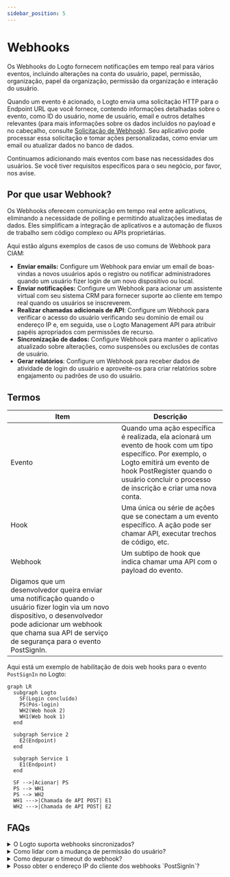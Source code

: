 ```yaml
---
sidebar_position: 5
---
```


# Webhooks

Os Webhooks do Logto fornecem notificações em tempo real para vários eventos, incluindo alterações na conta do usuário, papel, permissão, organização, papel da organização, permissão da organização e interação do usuário.

Quando um evento é acionado, o Logto envia uma solicitação HTTP para o Endpoint URL que você fornece, contendo informações detalhadas sobre o evento, como ID do usuário, nome de usuário, email e outros detalhes relevantes (para mais informações sobre os dados incluídos no payload e no cabeçalho, consulte [Solicitação de Webhook](/developers/webhooks/webhooks-request)). Seu aplicativo pode processar essa solicitação e tomar ações personalizadas, como enviar um email ou atualizar dados no banco de dados.

Continuamos adicionando mais eventos com base nas necessidades dos usuários. Se você tiver requisitos específicos para o seu negócio, por favor, nos avise.

## Por que usar Webhook?

Os Webhooks oferecem comunicação em tempo real entre aplicativos, eliminando a necessidade de polling e permitindo atualizações imediatas de dados. Eles simplificam a integração de aplicativos e a automação de fluxos de trabalho sem código complexo ou APIs proprietárias.

Aqui estão alguns exemplos de casos de uso comuns de Webhook para CIAM:

- **Enviar emails:** Configure um Webhook para enviar um email de boas-vindas a novos usuários após o registro ou notificar administradores quando um usuário fizer login de um novo dispositivo ou local.
- **Enviar notificações:** Configure um Webhook para acionar um assistente virtual com seu sistema CRM para fornecer suporte ao cliente em tempo real quando os usuários se inscreverem.
- **Realizar chamadas adicionais de API**: Configure um Webhook para verificar o acesso do usuário verificando seu domínio de email ou endereço IP e, em seguida, use o Logto Management API para atribuir papéis apropriados com permissões de recurso.
- **Sincronização de dados:** Configure Webhook para manter o aplicativo atualizado sobre alterações, como suspensões ou exclusões de contas de usuário.
- **Gerar relatórios**: Configure um Webhook para receber dados de atividade de login do usuário e aproveite-os para criar relatórios sobre engajamento ou padrões de uso do usuário.

## Termos

| Item                                                                                                                                                                                                                           | Descrição                                                                                                                                                                                                                            |
| ------------------------------------------------------------------------------------------------------------------------------------------------------------------------------------------------------------------------------ | ------------------------------------------------------------------------------------------------------------------------------------------------------------------------------------------------------------------------------------ |
| Evento                                                                                                                                                                                                                         | Quando uma ação específica é realizada, ela acionará um evento de hook com um tipo específico. Por exemplo, o Logto emitirá um evento de hook PostRegister quando o usuário concluir o processo de inscrição e criar uma nova conta. |
| Hook                                                                                                                                                                                                                           | Uma única ou série de ações que se conectam a um evento específico. A ação pode ser chamar API, executar trechos de código, etc.                                                                                                     |
| Webhook                                                                                                                                                                                                                        | Um subtipo de hook que indica chamar uma API com o payload do evento.                                                                                                                                                                |
| Digamos que um desenvolvedor queira enviar uma notificação quando o usuário fizer login via um novo dispositivo, o desenvolvedor pode adicionar um webhook que chama sua API de serviço de segurança para o evento PostSignIn. |

Aqui está um exemplo de habilitação de dois web hooks para o evento `PostSignIn` no Logto:

```mermaid
graph LR
  subgraph Logto
    SF(Login concluído)
    PS(Pós-login)
    WH2(Web hook 2)
    WH1(Web hook 1)
  end

  subgraph Service 2
    E2(Endpoint)
  end

  subgraph Service 1
    E1(Endpoint)
  end

  SF -->|Acionar| PS
  PS --> WH1
  PS --> WH2
  WH1 --->|Chamada de API POST| E1
  WH2 --->|Chamada de API POST| E2

```

## FAQs

<details>
<summary>O Logto suporta webhooks sincronizados?</summary>

Embora webhooks sincronizados tornassem o fluxo de login do usuário mais suave, ainda não os suportamos (mas o faremos no futuro). Portanto, cenários que dependem de webhooks sincronizados atualmente exigem diferentes soluções alternativas. Se você tiver alguma dúvida, não hesite em nos contatar.

</details>

<details>
<summary>Como lidar com a mudança de permissão do usuário?</summary>

Veja o guia [Gerenciar mudança de permissão do usuário](/authorization/role-based-access-control/protect-api-resources-with-rbac/#optional-handle-user-permission-change).

</details>

<details>
<summary>Como depurar o timeout do webhook?</summary>

Para o endpoint que recebe Webhooks, ele deve retornar uma resposta 2xx o mais rápido possível para informar ao Logto que o Webhook foi recebido com sucesso. Como diferentes usuários têm lógicas de processamento muito diferentes para Webhooks, tarefas excessivamente complexas podem levar vários segundos, causando o timeout do Webhook do Logto. A melhor prática é manter sua própria fila de eventos; ao receber o Webhook do Logto, insira o evento na fila e retorne uma resposta 2xx para o Logto. Em seguida, deixe seu próprio trabalhador processar as tarefas na fila passo a passo. Se o trabalhador encontrar um erro, lide com ele em seu próprio servidor.

</details>

<details>
<summary>Posso obter o endereço IP do cliente dos webhooks `PostSignIn`?</summary>

Sim, você pode obter o endereço IP, agentes de usuário, etc., no payload do Webhook. Se você precisar de informações que atualmente não são suportadas, pode criar solicitações de recursos em problemas do GitHub ou nos contatar.

</details>
